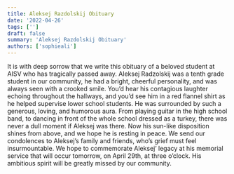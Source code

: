 ```yaml
---
title: Aleksej Razdolskij Obituary
date: '2022-04-26'
tags: ['']
draft: false
summary: 'Aleksej Razdolskij Obituary'
authors: ['sophieali']
---
```


It is with deep sorrow that we write this obituary of a beloved student at AISV who has tragically passed away. Aleksej Radzolskij was a tenth grade student in our community, he had a bright, cheerful personality, and was always seen with a crooked smile. You’d hear his contagious laughter echoing throughout the hallways, and you’d see him in a red flannel shirt as he helped supervise lower school students. He was surrounded by such a generous, loving, and humorous aura. From playing guitar in the high school band, to dancing in front of the whole school dressed as a turkey, there was never a dull moment if Aleksej was there. Now his sun-like disposition shines from above, and we hope he is resting in peace. We send our condolences to Aleksej’s family and friends, who’s grief must feel insurmountable. We hope to commemorate Aleksej’ legacy at his memorial service that will occur tomorrow, on April 29th, at three o’clock. His ambitious spirit will be greatly missed by our community.
